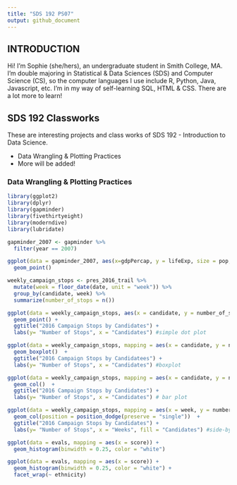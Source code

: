 ```yaml
---
title: "SDS 192 PS07"
output: github_document
---
```


## INTRODUCTION

Hi! I'm Sophie (she/hers), an undergraduate student in Smith College, MA. I'm double majoring in Statistical & Data Sciences (SDS) and Computer Science (CS), so the computer languages I use include R, Python, Java, Javascript, etc. I'm in my way of self-learning SQL, HTML & CSS. There are a lot more to learn!


## SDS 192 Classworks

These are interesting projects and class works of SDS 192 - Introduction to Data Science.

* Data Wrangling & Plotting Practices
* More will be added!



### Data Wrangling & Plotting Practices

```r
library(ggplot2)
library(dplyr)
library(gapminder)
library(fivethirtyeight)
library(moderndive)
library(lubridate)
```

```r
gapminder_2007 <- gapminder %>% 
  filter(year == 2007)
```

```r
ggplot(data = gapminder_2007, aes(x=gdpPercap, y = lifeExp, size = pop, color = continent)) +
  geom_point()
```

```r
weekly_campaign_stops <- pres_2016_trail %>% 
  mutate(week = floor_date(date, unit = "week")) %>% 
  group_by(candidate, week) %>% 
  summarize(number_of_stops = n())
```

```r
ggplot(data = weekly_campaign_stops, aes(x = candidate, y = number_of_stops, color = candidate)) +
  geom_point() +
  ggtitle("2016 Campaign Stops by Candidates") +
  labs(y= "Number of Stops", x = "Candidates") #simple dot plot

ggplot(data = weekly_campaign_stops, mapping = aes(x = candidate, y = number_of_stops, fill = candidate)) +
  geom_boxplot()  +
  ggtitle("2016 Campaign Stops by Candidatees") +
  labs(y= "Number of Stops", x = "Candidates") #boxplot

ggplot(data = weekly_campaign_stops, mapping = aes(x = candidate, y = number_of_stops, fill = week)) +
  geom_col()  +
  ggtitle("2016 Campaign Stops by Candidates") +
  labs(y= "Number of Stops", x = "Candidates") # bar plot

ggplot(data = weekly_campaign_stops, mapping = aes(x = week, y = number_of_stops, fill = candidate)) +
  geom_col(position = position_dodge(preserve = "single"))  +
  ggtitle("2016 Campaign Stops by Candidates") +
  labs(y= "Number of Stops", x = "Weeks", fill = "Candidates") #side-by-side bar plot

```

```r
ggplot(data = evals, mapping = aes(x = score)) +
  geom_histogram(binwidth = 0.25, color = "white")
```

```r
ggplot(data = evals, mapping = aes(x = score)) +
  geom_histogram(binwidth = 0.25, color = "white") +
  facet_wrap(~ ethnicity)
```

